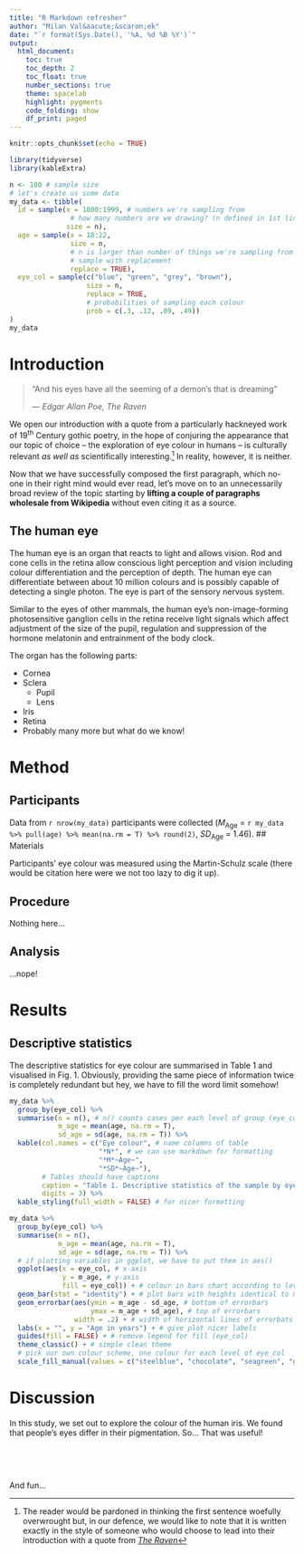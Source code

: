 ```yaml
---
title: "R Markdown refresher"
author: "Milan Val&aacute;&scaron;ek"
date: "`r format(Sys.Date(), '%A, %d %B %Y')`"
output:
  html_document:
    toc: true
    toc_depth: 2
    toc_float: true
    number_sections: true
    theme: spacelab
    highlight: pygments
    code_folding: show
    df_print: paged
---
```


```r
knitr::opts_chunk$set(echo = TRUE)
```

<!-- It is worth loading all the packages you will need at the beginning of your file! -->

```r
library(tidyverse)
library(kableExtra)
```

```r
n <- 100 # sample size
# let's create us some data
my_data <- tibble(
  id = sample(x = 1000:1999, # numbers we're sampling from
               # how many numbers are we drawing? (n defined in 1st line of code)
              size = n),
  age = sample(x = 18:22,
               size = n,
               # n is larger than number of things we're sampling from so we need
               # sample with replacement
               replace = TRUE),
  eye_col = sample(c("blue", "green", "grey", "brown"),
                   size = n,
                   replace = TRUE,
                   # probabilities of sampling each colour
                   prob = c(.3, .12, .09, .49))
)
my_data
```

# Introduction

> “And his eyes have all the seeming of a demon's that is dreaming”
>
> ― *Edgar Allan Poe, The Raven*

We open our introduction with a quote from a particularly hackneyed work of 19^th^ Century gothic poetry, in the hope of conjuring the appearance that our topic of choice -- the exploration of eye colour in humans -- is culturally relevant *as well as* scientifically interesting.[^1]
In reality, however, it is neither.


[^1]: The reader would be pardoned in thinking the first sentence woefully overwrought but, in our defence, we would like to note that it is written exactly in the style of someone who would choose to lead into their introduction with a quote from [*The Raven*](https://en.wikisource.org/wiki/The_Works_of_the_Late_Edgar_Allan_Poe/Volume_2/The_Raven "Nevermore")

Now that we have successfully composed the first paragraph, which no-one in their right mind would ever read, let's move on to an unnecessarily broad review of the topic starting by **lifting a couple of paragraphs wholesale from Wikipedia** without even citing it as a source.

## The human eye

The human eye is an organ that reacts to light and allows vision.
Rod and cone cells in the retina allow conscious light perception and vision including colour differentiation and the perception of depth.
The human eye can differentiate between about 10 million colours and is possibly capable of detecting a single photon.
The eye is part of the sensory nervous system.

Similar to the eyes of other mammals, the human eye's non-image-forming photosensitive ganglion cells in the retina receive light signals which affect adjustment of the size of the pupil, regulation and suppression of the hormone melatonin and entrainment of the body clock.

The organ has the following parts:

  - Cornea
  - Sclera
    - Pupil
    - Lens
  - Iris
  - Retina
  - Probably many more but what do we know!


# Method {.tabset .tabset-pills}

## Participants

Data from `r nrow(my_data)` participants were collected (*M*~Age~ = `r my_data %>% pull(age) %>% mean(na.rm = T) %>% round(2)`, *SD*~Age~ = 1.46).
## Materials

Participants' eye colour was measured using the Martin-Schulz scale (there would be citation here were we not too lazy to dig it up).

## Procedure

Nothing here...

## Analysis

...nope!

# Results

## Descriptive statistics

The descriptive statistics for eye colour are summarised in Table 1 and visualised in Fig. 1. Obviously, providing the same piece of information twice is completely redundant but hey, we have to fill the word limit somehow!

```r
my_data %>%
  group_by(eye_col) %>%
  summarise(n = n(), # n() counts cases per each level of group (eye_col)
            m_age = mean(age, na.rm = T),
            sd_age = sd(age, na.rm = T)) %>%
  kable(col.names = c("Eye colour", # name columns of table
                      "*N*", # we can use markdown for formatting
                      "*M*~Age~",
                      "*SD*~Age~"),
        # Tables should have captions
        caption = "Table 1. Descriptive statistics of the sample by eye colour",
        digits = 3) %>%
  kable_styling(full_width = FALSE) # for nicer formatting
```

```r
my_data %>%
  group_by(eye_col) %>%
  summarise(n = n(),
            m_age = mean(age, na.rm = T),
            sd_age = sd(age, na.rm = T)) %>%
  # if plotting variables in ggplot, we have to put them in aes()
  ggplot(aes(x = eye_col, # x-axis
             y = m_age, # y-axis
             fill = eye_col)) + # colour in bars chart according to levels of eye_col
  geom_bar(stat = "identity") + # plot bars with heights identical to m_age
  geom_errorbar(aes(ymin = m_age - sd_age, # bottom of errorbars
                    ymax = m_age + sd_age), # top of errorbars
                width = .2) + # width of horizontal lines of errorbats
  labs(x = "", y = "Age in years") + # give plot nicer labels
  guides(fill = FALSE) + # remove legend for fill (eye_col)
  theme_classic() + # simple clean theme
  # pick our own colour scheme, one colour for each level of eye_col
  scale_fill_manual(values = c("steelblue", "chocolate", "seagreen", "grey40"))
```

# Discussion

In this study, we set out to explore the colour of the human iris.
We found that people's eyes differ in their pigmentation.
So... That was useful!

\ 

\ 

And fun...



